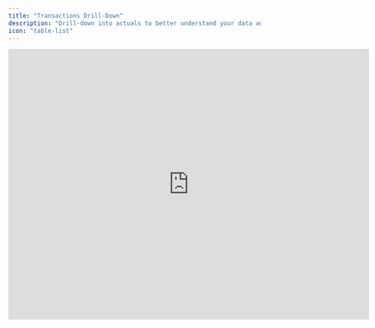 ```yaml
---
title: "Transactions Drill-Down"
description: "Drill-down into actuals to better understand your data and any potential budget variance."
icon: "table-list"
---
```


<iframe width="720" height="540" src="https://www.loom.com/embed/090c1fa732ff43f88ef2d13ee16ca4e1?sid=253c2b56-337d-4ed5-9a88-4da19e596c2d" frameborder="0" webkitallowfullscreen mozallowfullscreen allowfullscreen />

## Overview

Transaction drill-downs enable you to more efficiently understand variances in your model. They can be viewed directly from the model view and give you a better understanding of the transactions that make up each number in your model.

## Basics

### Transactions drill-down

First, select the cell for which you want to view transactions to enable the transactions drill-down. Then, select *Transactions* from the top bar. This will open a side drawer displaying a complete list of all transactions posted from the accounts mapped to the specific rows within the selected month.

### Converted transactions

If actuals from your accounting system are converted using Francis' built-in features, both the converted and original transaction values will be accessible in the transactions drill-down. This ensures that transactions can be easily viewed and traced back to their source.

### Balance sheet transactions

Francis accumulates balance sheet accounts from accounting integrations. Note that the transactions drill-down only shows monthly posted transactions and not starting values. Consequently, if balance sheet accounts remain unchanged month over month, no transactions will appear when enabling drill-down. Read our documentation on [adjustments](https://francis.mintlify.app/integrations/accounting/e-conomic#adjustments) to learn more.